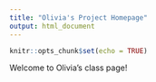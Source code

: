 ```yaml
---
title: "Olivia's Project Homepage"
output: html_document
---
```


```r
knitr::opts_chunk$set(echo = TRUE)
```

Welcome to Olivia's class page!